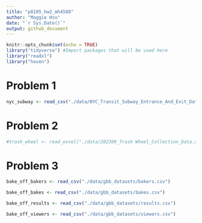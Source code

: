 ```yaml
---
title: "p8105_hw2_mh4588"
author: "Maggie Hsu"
date: "`r Sys.Date()`"
output: github_document
---
```


```r
knitr::opts_chunk$set(echo = TRUE)
library("tidyverse") #Import packages that will be used here
library("readxl")
library("haven")
```

# Problem 1
```r
nyc_subway <- read_csv("./data/NYC_Transit_Subway_Entrance_And_Exit_Data.csv") #Import the NYC transit dataset from the csv file as a data frame
```

# Problem 2
```r
#trash_wheel <- read_excel("./data/202309_Trash Wheel_Collection_Data.xlsx")

```

# Problem 3
```r
bake_off_bakers <- read_csv("./data/gbb_datasets/bakers.csv")

bake_off_bakes <- read_csv("./data/gbb_datasets/bakes.csv")

bake_off_results <- read_csv("./data/gbb_datasets/results.csv")

bake_off_viewers <- read_csv("./data/gbb_datasets/viewers.csv")

```